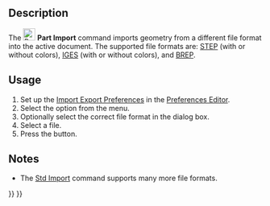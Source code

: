 <languages/>

{{Docnav
|[[Part_Defeaturing|Defeaturing]]
|[[Part_Export|Export]]
|[[Part_Workbench|Part]]
|IconL=Part_Defeaturing.svg
|IconR=Part_Export.svg
|IconC=Workbench_Part.svg
}}

{{GuiCommand
|Name=Part Import‎
|MenuLocation=Part → Import CAD file...
|Workbenches=[[Part_Workbench|Part]]
|SeeAlso=[[Std_Import|Std Import]], [[Import_Export|Import Export]]
}}

==Description== 

The [[Image:Part_Import.svg|24px]] '''Part Import''' command imports geometry from a different file format into the active document. The supported file formats are: [http://en.wikipedia.org/wiki/Step_file STEP] (with or without colors), [http://en.wikipedia.org/wiki/IGES IGES] (with or without colors), and [http://en.wikipedia.org/wiki/BREP BREP].

==Usage==

# Set up the [[Import_Export_Preferences|Import Export Preferences]] in the [[Preferences_Editor|Preferences Editor]].
# Select the {{MenuCommand|Part → [[Image:Part_Import.svg|16px]] Import CAD file...}} option from the menu.
# Optionally select the correct file format in the dialog box.
# Select a file.
# Press the {{Button|Open}} button.

==Notes==

* The [[Std_Import|Std Import]] command supports many more file formats.


{{Docnav
|[[Part_Defeaturing|Defeaturing]]
|[[Part_Export|Export]]
|[[Part_Workbench|Part]]
|IconL=Part_Defeaturing.svg
|IconR=Part_Export.svg
|IconC=Workbench_Part.svg
}}

{{Part_Tools_navi{{#translation:}}}}
{{Userdocnavi{{#translation:}}}}